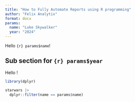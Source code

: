 ```yaml
---
title: "How to Fully Automate Reports using R programming"
author: "Felix Analytix"
format: docx
params:
  name: "Luke Skywalker"
  year: "2024"
---
```


Hello `{r} params$name`!

## Sub section for `{r} params$year`

Hello !

```r
library(dplyr)

starwars |> 
  dplyr::filter(name == params$name)
```

